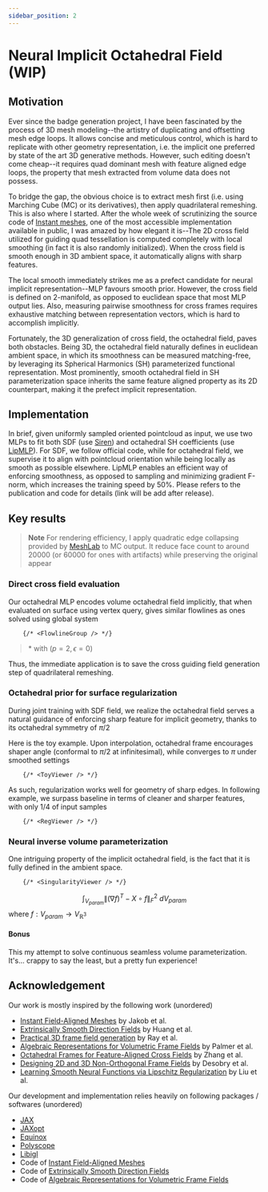 ```yaml
---
sidebar_position: 2
---
```




# Neural Implicit Octahedral Field (WIP)

## Motivation

Ever since the badge generation project, I have been fascinated by the process of 3D mesh modeling--the artistry of duplicating and offsetting mesh edge loops. It allows concise and meticulous control, which is hard to replicate with other geometry representation, i.e. the implicit one preferred by state of the art 3D generative methods. However, such editing doesn't come cheap--it requires quad dominant mesh with feature aligned edge loops, the property that mesh extracted from volume data does not possess.

To bridge the gap, the obvious choice is to extract mesh first (i.e. using Marching Cube (MC) or its derivatives), then apply quadrilateral remeshing. This is also where I started. After the whole week of scrutinizing the source code of [Instant meshes](https://github.com/wjakob/instant-meshes), one of the most accessible implementation available in public, I was amazed by how elegant it is--The 2D cross field utilized for guiding quad tessellation is computed completely with local smoothing (in fact it is also randomly initialized). When the cross field is smooth enough in 3D ambient space, it automatically aligns with sharp features.

The local smooth immediately strikes me as a prefect candidate for neural implicit representation--MLP favours smooth prior. However, the cross field is defined on 2-manifold, as opposed to euclidean space that most MLP output lies. Also, measuring pairwise smoothness for cross frames requires exhaustive matching between representation vectors, which is hard to accomplish implicitly.

Fortunately, the 3D generalization of cross field, the octahedral field, paves both obstacles. Being 3D, the octahedral field naturally defines in euclidean ambient space, in which its smoothness can be measured matching-free, by leveraging its Spherical Harmonics (SH) parameterized functional representation. Most prominently, smooth octahedral field in SH parameterization space inherits the same feature aligned property as its 2D counterpart, making it the prefect implicit representation.

## Implementation
In brief, given uniformly sampled oriented pointcloud as input, we use two MLPs to fit both SDF (use [Siren](https://github.com/vsitzmann/siren)) and octahedral SH coefficients (use [LipMLP](https://nv-tlabs.github.io/lip-mlp/)). For SDF, we follow official code, while for octahedral field, we supervise it to align with pointcloud orientation while being locally as smooth as possible elsewhere. LipMLP enables an efficient way of enforcing smoothness, as opposed to sampling and minimizing gradient F-norm, which increases the training speed by 50%. Please refers to the publication and code for details (link will be add after release).

## Key results
> **Note** For rendering efficiency, I apply quadratic edge collapsing provided by [MeshLab](https://www.meshlab.net) to MC output. It reduce face count to around 20000 (or 60000 for ones with artifacts) while preserving the original appear

### Direct cross field evaluation
Our octahedral MLP encodes volume octahedral field implicitly, that when evaluated on surface using vertex query, gives similar flowlines as ones solved using global system

        {/* <FlowlineGroup /> */}

> \* with $(p=2, \epsilon=0)$

Thus, the immediate application is to save the cross guiding field generation step of quadrilateral remeshing.

### Octahedral prior for surface regularization
During joint training with SDF field, we realize the octahedral field serves a natural guidance of enforcing sharp feature for implicit geometry, thanks to its octahedral symmetry of $\pi / 2$

Here is the toy example. Upon interpolation, octahedral frame encourages shaper angle (conformal to $\pi / 2$ at infinitesimal), while converges to $\pi$ under smoothed settings

        {/* <ToyViewer /> */}

As such, regularization works well for geometry of sharp edges. In following example, we surpass baseline in terms of cleaner and sharper features, with only $1/4$ of input samples

        {/* <RegViewer /> */}

### Neural inverse volume parameterization
One intriguing property of the implicit octahedral field, is the fact that it is fully defined in the ambient space.

        {/* <SingularityViewer /> */}

$$
\int_{V_{param}} \| (\nabla f)^T - X \circ f \|_F^2 \ d{V_{param}}
$$
where $f: V_{param} \to V_{\mathbb{R}^3}$

<InverseParamViewer name='cube_twist' />

<InverseParamViewer name='fandisk_rot' />

#### Bonus
This my attempt to solve continuous seamless volume parameterization. It's... crappy to say the least, but a pretty fun experience!

## Acknowledgement
Our work is mostly inspired by the following work (unordered)
- [Instant Field-Aligned Meshes](https://igl.ethz.ch/projects/instant-meshes/) by Jakob et al.
- [Extrinsically Smooth Direction Fields](https://adshhzy.github.io/projectfolder/ESDF/extrinsic.pdf) by Huang et al.
- [Practical 3D frame field generation](https://dl.acm.org/doi/pdf/10.1145/2980179.2982408) by Ray et al.
- [Algebraic Representations for Volumetric Frame Fields](https://boris.unibe.ch/143298/1/3366786.pdf) by Palmer et al.
- [Octahedral Frames for Feature-Aligned Cross Fields](https://people.csail.mit.edu/jsolomon/assets/crossfields.pdf) by Zhang et al.
- [Designing 2D and 3D Non-Orthogonal Frame Fields](https://inria.hal.science/hal-03287233/file/ff_nonortho.pdf) by Desobry et al.
- [Learning Smooth Neural Functions via Lipschitz Regularization](https://nv-tlabs.github.io/lip-mlp/) by Liu et al.

Our development and implementation relies heavily on following packages / softwares (unordered)
- [JAX](https://github.com/google/jax)
- [JAXopt](https://github.com/google/jaxopt)
- [Equinox](https://github.com/patrick-kidger/equinox)
- [Polyscope](https://polyscope.run)
- [Libigl](https://github.com/libigl/libigl)
- Code of [Instant Field-Aligned Meshes](https://github.com/wjakob/instant-meshes)
- Code of [Extrinsically Smooth Direction Fields](https://github.com/adshhzy/SMI2016_Extrinsic)
- Code of [Algebraic Representations for Volumetric Frame Fields](https://github.com/dpa1mer/arff)